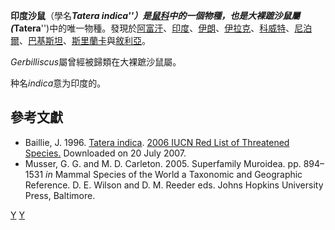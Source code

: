 <!-- This article was auto-generated by [[User:Polbot|User:Polbot]]. -->
{{Speciesbox
| taxon = Tatera indica
| status = LR/lc | status_system = IUCN2.3
| image = Tatera indica Hardwicke.jpg
| parent_authority = Lataste, 1882
| authority = ([[Thomas_Hardwicke|Hardwicke]], 1807)
| synonyms = 
}}

'''印度沙鼠'''（學名'''''Tatera indica'''''）是[[鼠科|鼠科]]中的一個物種，也是'''大裸蹠沙鼠屬'''('''''Tatera''''')中的唯一物種。發現於[[阿富汗|阿富汗]]、[[印度|印度]]、[[伊朗|伊朗]]、[[伊拉克|伊拉克]]、[[科威特|科威特]]、[[尼泊爾|尼泊爾]]、[[巴基斯坦|巴基斯坦]]、[[斯里蘭卡|斯里蘭卡]]與[[敘利亞|敘利亞]]。

''Gerbilliscus''屬曾經被歸類在大裸蹠沙鼠屬。

种名''indica''意为印度的。

== 參考文獻 ==
* Baillie, J. 1996. [http://www.iucnredlist.org/search/details.php/21514/all Tatera indica]. [http://www.iucnredlist.org 2006 IUCN Red List of Threatened Species. ]{{Wayback|url=http://www.iucnredlist.org/ |date=20140627000000 }} Downloaded on 20 July 2007.
*Musser, G. G. and M. D. Carleton. 2005. Superfamily Muroidea. pp. 894–1531 ''in'' Mammal Species of the World a Taxonomic and Geographic Reference. D. E. Wilson and D. M. Reeder eds. Johns Hopkins University Press, Baltimore.
{{Taxonbar|from=Q1768247}}

[[Category:大裸蹠沙鼠屬|Y]]
[[Category:1807年描述的动物|Y]]